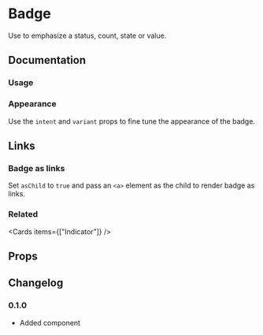 
# Badge

Use to emphasize a status, count, state or value.

## Documentation

### Usage

<Demo component={Usage} />

### Appearance

Use the `intent` and `variant` props to fine tune the appearance of the badge.

<Demo component={AppearanceUsage} />

## Links

### Badge as links

Set `asChild` to `true` and pass an `<a>` element as the child to render badge as links.

<Demo component={LinkUsage} />

### Related

<Cards items={["Indicator"]} />

## Props

<PropsTable component={Badge} />

## Changelog

### 0.1.0

- Added component
